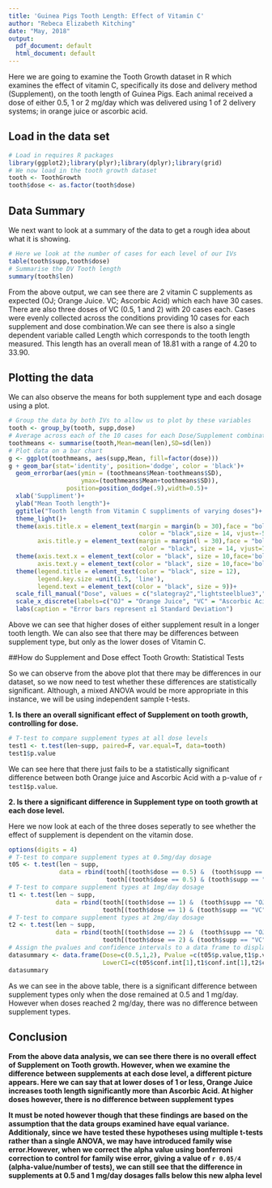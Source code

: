 ```yaml
---
title: 'Guinea Pigs Tooth Length: Effect of Vitamin C'
author: "Rebeca Elizabeth Kitching"
date: "May, 2018"
output:
  pdf_document: default
  html_document: default
---
```

Here we are going to examine the Tooth Growth dataset in R which examines the effect of vitamin C, specifically its dose and delivery method (Supplement), on the tooth length of Guinea Pigs. Each animal received a dose of either 0.5, 1 or 2 mg/day which was delivered using 1 of 2 delivery systems; in orange juice or ascorbic acid.

## Load in the data set

```r
# Load in requires R packages
library(ggplot2);library(plyr);library(dplyr);library(grid)
# We now load in the tooth growth dataset
tooth <- ToothGrowth
tooth$dose <- as.factor(tooth$dose)
```
## Data Summary

We next want to look at a summary of the data to get a rough idea about what it is showing.
```r
# Here we look at the number of cases for each level of our IVs
table(tooth$supp,tooth$dose)
# Summarise the DV Tooth length
summary(tooth$len)
```

From the above output, we can see there are 2 vitamin C supplements as expected (OJ; Orange Juice. VC; Ascorbic Acid) which each have 30 cases. There are also three doses of VC (0.5, 1 and 2) with 20 cases each. Cases were evenly collected across the conditions providing 10 cases for each supplement and dose combination.We can see there is also a single dependent variable called Length which corresponds to the tooth length measured. This length has an overall mean of 18.81 with a range of 4.20 to 33.90.

## Plotting the data

We can also observe the means for both supplement type and each dosage using a plot. 

``` r
# Group the data by both IVs to allow us to plot by these variables
tooth <- group_by(tooth, supp,dose)
# Average across each of the 10 cases for each Dose/Supplement combination.
toothmeans <- summarise(tooth,Mean=mean(len),SD=sd(len))
# Plot data on a bar chart
g <- ggplot(toothmeans, aes(supp,Mean, fill=factor(dose)))
g + geom_bar(stat='identity', position='dodge', color = 'black')+
  geom_errorbar(aes(ymin = (toothmeans$Mean-toothmeans$SD),
                    ymax=(toothmeans$Mean+toothmeans$SD)),
                position=position_dodge(.9),width=0.5)+
  xlab('Suppliment')+
  ylab("Mean Tooth length")+
  ggtitle("Tooth length from Vitamin C suppliments of varying doses")+
  theme_light()+
  theme(axis.title.x = element_text(margin = margin(b = 30),face = "bold",
                                    color = "black",size = 14, vjust=-5),
        axis.title.y = element_text(margin = margin(l = 30),face = "bold",
                                    color = "black", size = 14, vjust=7))+
  theme(axis.text.x = element_text(color = "black", size = 10,face='bold'),
        axis.text.y = element_text(color = "black", size = 10,face='bold'))+
  theme(legend.title = element_text(color = "black", size = 12),
        legend.key.size =unit(1.5, 'line'),
        legend.text = element_text(color = "black", size = 9))+
  scale_fill_manual("Dose", values = c("slategray2","lightsteelblue3","steelblue2"))+
  scale_x_discrete(labels=c("OJ" = "Orange Juice", "VC" = "Ascorbic Acid"))+
  labs(caption = "Error bars represent ±1 Standard Deviation")
```

Above we can see that higher doses of either supplement result in a longer tooth length. We can also see that there may be differences between supplement type, but only as the lower doses of Vitamin C. 

##How do Supplement and Dose effect Tooth Growth: Statistical Tests

So we can observe from the above plot that there may be differences in our dataset, so we now need to test whether these differences are statistically significant. Although, a mixed ANOVA would be more appropriate in this instance, we will be using independent sample t-tests.

**1. Is there an overall significant effect of Supplement on tooth growth, controlling for dose.**

```r
# T-test to compare supplement types at all dose levels
test1 <- t.test(len~supp, paired=F, var.equal=T, data=tooth)
test1$p.value
```
We can see here that there just fails to be a statistically significant difference between both Orange juice and Ascorbic Acid with a p-value of `r test1$p.value`.

**2. Is there a significant difference in Supplement type on tooth growth at each dose level.**

Here we now look at each of the three doses seperatly to see whether the effect of supplement is dependent on the vitamin dose.

```r
options(digits = 4)
# T-test to compare supplement types at 0.5mg/day dosage
t05 <- t.test(len ~ supp, 
              data = rbind(tooth[(tooth$dose == 0.5) &  (tooth$supp == "OJ"),],
                           tooth[(tooth$dose == 0.5) & (tooth$supp == "VC"),]), var.equal = T)
# T-test to compare supplement types at 1mg/day dosage
t1 <- t.test(len ~ supp, 
             data = rbind(tooth[(tooth$dose == 1) &  (tooth$supp == "OJ"),],
                          tooth[(tooth$dose == 1) & (tooth$supp == "VC"),]), var.equal = T)
# T-test to compare supplement types at 2mg/day dosage
t2 <- t.test(len ~ supp, 
             data = rbind(tooth[(tooth$dose == 2) &  (tooth$supp == "OJ"),],
                          tooth[(tooth$dose == 2) & (tooth$supp == "VC"),]), var.equal = T)
# Assign the pvalues and confidence intervals to a data frame to display
datasummary <- data.frame(Dose=c(0.5,1,2), Pvalue =c(t05$p.value,t1$p.value,t2$p.value),
                          LowerCI=c(t05$conf.int[1],t1$conf.int[1],t2$conf.int[1]),UpperCI=c(t05$conf.int[2],t1$conf.int[2],t2$conf.int[2]))
datasummary
```

As we can see in the above table, there is a significant difference between supplement types only when the dose remained at 0.5 and 1 mg/day. However when doses reached 2 mg/day, there was no difference between supplement types.

## Conclusion

**From the above data analysis, we can see there there is no overall effect of Supplement on Tooth growth. However, when we examine the difference between supplements at each dose level, a different picture appears. Here we can say that at lower doses of 1 or less, Orange Juice increases tooth length significantly more than Ascorbic Acid. At higher doses however, there is no difference between supplement types**

**It must be noted however though that these findings are based on the assumption that the data groups examined have equal variance. Additionaly, since we have tested these hypotheses using multiple t-tests rather than a single ANOVA, we may have introduced family wise error.However, when we correct the alpha value using bonferroni correction to control for family wise error, giving a value of `r 0.05/4` (alpha-value/number of tests), we can still see that the difference in supplements at 0.5 and 1 mg/day dosages falls below this new alpha level**